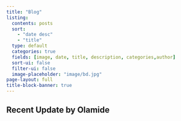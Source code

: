```yaml
---
title: "Blog"
listing:
  contents: posts
  sort: 
    - "date desc"
    - "title"
  type: default
  categories: true
  fields: [image, date, title, description, categories,author]
  sort-ui: false
  filter-ui: false
  image-placeholder: "image/bd.jpg"
page-layout: full
title-block-banner: true
---
```


## Recent Update by Olamide